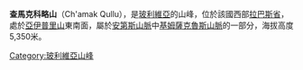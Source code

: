 {{Coord|16|56|0|S|67|22|57|W|display=title}}

'''查馬克科略山'''（Ch'amak Qullu），是[[玻利維亞|玻利維亞]]的山峰，位於該國西部[[拉巴斯省_(玻利維亞)|拉巴斯省]]，處於[[亞伊普里山|亞伊普里山]]東南面，屬於[[安第斯山脈|安第斯山脈]]中[[基姆薩克魯斯山脈|基姆薩克魯斯山脈]]的一部分，海拔高度5,350米。

{{Bolivia-geo-stub}}
[[Category:玻利維亞山峰|Category:玻利維亞山峰]]